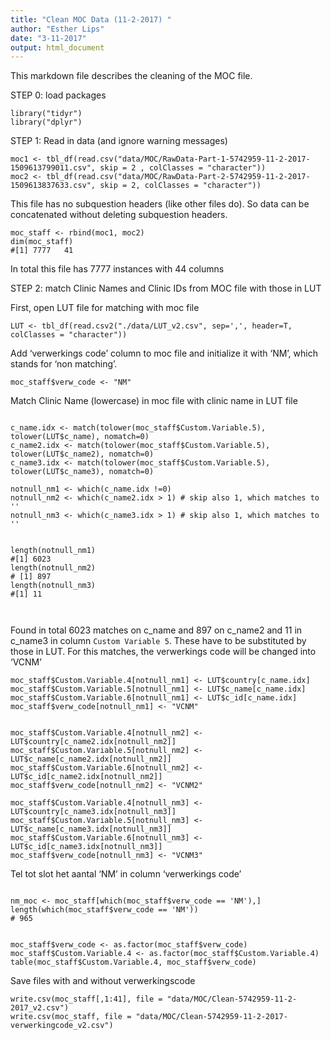 ```yaml
---
title: "Clean MOC Data (11-2-2017) "
author: "Esther Lips"
date: "3-11-2017"
output: html_document
---
```


This markdown file describes the cleaning of the MOC file.


STEP 0: load packages
```
library("tidyr")
library("dplyr")
```

STEP 1: Read in data (and ignore warning messages)

```
moc1 <- tbl_df(read.csv("data/MOC/RawData-Part-1-5742959-11-2-2017-1509613799011.csv", skip = 2 , colClasses = "character"))
moc2 <- tbl_df(read.csv("data/MOC/RawData-Part-2-5742959-11-2-2017-1509613837633.csv", skip = 2, colClasses = "character"))
```

This file has no subquestion headers (like other files do). So data can be concatenated without deleting subquestion headers. 

```
moc_staff <- rbind(moc1, moc2)
dim(moc_staff)
#[1] 7777   41

```


In total this file has 7777 instances with 44 columns



STEP 2: match Clinic Names and Clinic IDs from MOC file with those in LUT

First, open LUT file for matching with moc file

```
LUT <- tbl_df(read.csv2("./data/LUT_v2.csv", sep=',', header=T, colClasses = "character"))

```

Add 'verwerkings code' column to moc file and initialize it with 'NM', which stands for 'non matching'.

```
moc_staff$verw_code <- "NM"

```

Match Clinic Name (lowercase) in moc file with clinic name in LUT file

```

c_name.idx <- match(tolower(moc_staff$Custom.Variable.5), tolower(LUT$c_name), nomatch=0)
c_name2.idx <- match(tolower(moc_staff$Custom.Variable.5), tolower(LUT$c_name2), nomatch=0) 
c_name3.idx <- match(tolower(moc_staff$Custom.Variable.5), tolower(LUT$c_name3), nomatch=0)

notnull_nm1 <- which(c_name.idx !=0)
notnull_nm2 <- which(c_name2.idx > 1) # skip also 1, which matches to ''
notnull_nm3 <- which(c_name3.idx > 1) # skip also 1, which matches to ''


length(notnull_nm1)
#[1] 6023
length(notnull_nm2)
# [1] 897
length(notnull_nm3)
#[1] 11



```


Found in total 6023 matches on c_name and 897 on c_name2 and 11 in c_name3 in column `Custom Variable 5`. These have to be substituted by those in LUT. For this matches, the verwerkings code will be changed into 'VCNM'

```
moc_staff$Custom.Variable.4[notnull_nm1] <- LUT$country[c_name.idx]
moc_staff$Custom.Variable.5[notnull_nm1] <- LUT$c_name[c_name.idx]
moc_staff$Custom.Variable.6[notnull_nm1] <- LUT$c_id[c_name.idx]
moc_staff$verw_code[notnull_nm1] <- "VCNM"


moc_staff$Custom.Variable.4[notnull_nm2] <- LUT$country[c_name2.idx[notnull_nm2]]
moc_staff$Custom.Variable.5[notnull_nm2] <- LUT$c_name[c_name2.idx[notnull_nm2]]
moc_staff$Custom.Variable.6[notnull_nm2] <- LUT$c_id[c_name2.idx[notnull_nm2]]
moc_staff$verw_code[notnull_nm2] <- "VCNM2"

moc_staff$Custom.Variable.4[notnull_nm3] <- LUT$country[c_name3.idx[notnull_nm3]]
moc_staff$Custom.Variable.5[notnull_nm3] <- LUT$c_name[c_name3.idx[notnull_nm3]]
moc_staff$Custom.Variable.6[notnull_nm3] <- LUT$c_id[c_name3.idx[notnull_nm3]]
moc_staff$verw_code[notnull_nm3] <- "VCNM3"

```

Tel tot slot het aantal 'NM' in column 'verwerkings code'

```

nm_moc <- moc_staff[which(moc_staff$verw_code == 'NM'),]
length(which(moc_staff$verw_code == 'NM'))
# 965


moc_staff$verw_code <- as.factor(moc_staff$verw_code)
moc_staff$Custom.Variable.4 <- as.factor(moc_staff$Custom.Variable.4)
table(moc_staff$Custom.Variable.4, moc_staff$verw_code)

```


Save files with and without verwerkingscode
```
write.csv(moc_staff[,1:41], file = "data/MOC/Clean-5742959-11-2-2017_v2.csv")
write.csv(moc_staff, file = "data/MOC/Clean-5742959-11-2-2017-verwerkingcode_v2.csv")

```



